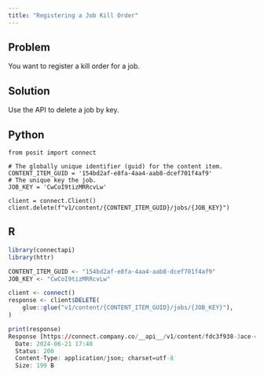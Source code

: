 ```yaml
---
title: "Registering a Job Kill Order"
---
```


## Problem

You want to register a kill order for a job.

## Solution

Use the API to delete a job by key.

::: {.panel-tabset group="language"}

## Python

```.python
from posit import connect

# The globally unique identifier (guid) for the content item.
CONTENT_ITEM_GUID = '154bd2af-e8fa-4aa4-aab8-dcef701f4af9'
# The unique key the job.
JOB_KEY = 'CwCoI9tizMRRcvLw'

client = connect.Client()
client.delete(f"v1/content/{CONTENT_ITEM_GUID}/jobs/{JOB_KEY}")
```

## R

```r
library(connectapi)
library(httr)

CONTENT_ITEM_GUID <- "154bd2af-e8fa-4aa4-aab8-dcef701f4af9"
JOB_KEY <- "CwCoI9tizMRRcvLw"

client <- connect()
response <- client$DELETE(
    glue::glue("v1/content/{CONTENT_ITEM_GUID}/jobs/{JOB_KEY}"),
)
```

```r
print(response)
Response [https://connect.company.co/__api__/v1/content/fdc3f938-3ace-4a22-8af2-1a8f17828b6a/jobs/CwCoI9tizMRRcvLw]
  Date: 2024-06-21 17:48
  Status: 200
  Content-Type: application/json; charset=utf-8
  Size: 199 B
```

:::
